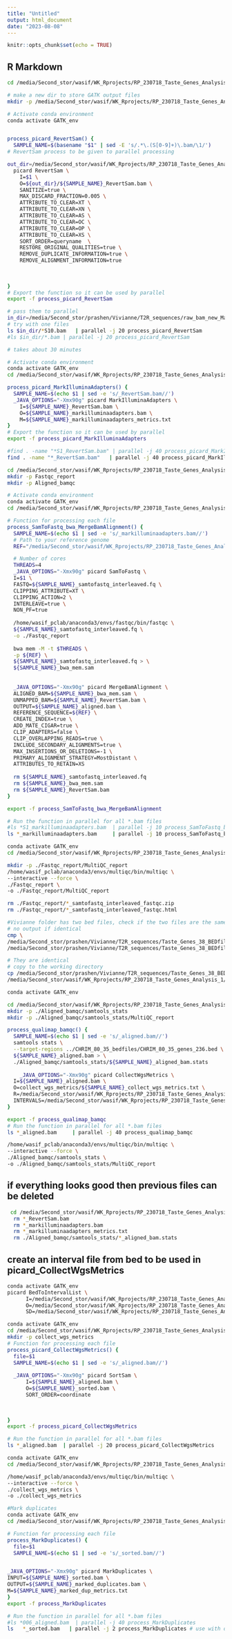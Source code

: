 ```yaml
---
title: "Untitled"
output: html_document
date: "2023-08-08"
---
```


```r
knitr::opts_chunk$set(echo = TRUE)
```

## R Markdown
```bash
cd /media/Second_stor/wasif/WK_Rprojects/RP_230718_Taste_Genes_Analysis_1/CHRIM_80_Analysis/CHRIM_80_genes_35

# make a new dir to store GATK output files
mkdir -p /media/Second_stor/wasif/WK_Rprojects/RP_230718_Taste_Genes_Analysis_1/CHRIM_80_Analysis/CHRIM_80_genes_35/CHRIM_80_35_GATK

# Activate conda environment
conda activate GATK_env


process_picard_RevertSam() {
  SAMPLE_NAME=$(basename "$1" | sed -E 's/.*\.(S[0-9]+)\.bam/\1/')
# RevertSam process to be given to parallel processing

out_dir=/media/Second_stor/wasif/WK_Rprojects/RP_230718_Taste_Genes_Analysis_1/CHRIM_80_Analysis/CHRIM_80_genes_35/CHRIM_80_35_GATK
  picard RevertSam \
    I=$1 \
    O=${out_dir}/${SAMPLE_NAME}_RevertSam.bam \
    SANITIZE=true \
    MAX_DISCARD_FRACTION=0.005 \
    ATTRIBUTE_TO_CLEAR=XT \
    ATTRIBUTE_TO_CLEAR=XN \
    ATTRIBUTE_TO_CLEAR=AS \
    ATTRIBUTE_TO_CLEAR=OC \
    ATTRIBUTE_TO_CLEAR=OP \
    ATTRIBUTE_TO_CLEAR=XS \
    SORT_ORDER=queryname  \
    RESTORE_ORIGINAL_QUALITIES=true \
    REMOVE_DUPLICATE_INFORMATION=true \
    REMOVE_ALIGNMENT_INFORMATION=true
    
  
  
}
# Export the function so it can be used by parallel
export -f process_picard_RevertSam

# pass them to parallel
in_dir=/media/Second_stor/prashen/Vivianne/T2R_sequences/raw_bam_new_May_2019
# try with one files
ls $in_dir/*S10.bam   | parallel -j 20 process_picard_RevertSam
#ls $in_dir/*.bam | parallel -j 20 process_picard_RevertSam

# takes about 30 minutes
```


```bash
# Activate conda environment
conda activate GATK_env
cd /media/Second_stor/wasif/WK_Rprojects/RP_230718_Taste_Genes_Analysis_1/CHRIM_80_Analysis/CHRIM_80_genes_35/CHRIM_80_35_GATK

process_picard_MarkIlluminaAdapters() {
  SAMPLE_NAME=$(echo $1 | sed -e 's/_RevertSam.bam//')
  _JAVA_OPTIONS="-Xmx90g" picard MarkIlluminaAdapters \
    I=${SAMPLE_NAME}_RevertSam.bam \
    O=${SAMPLE_NAME}_markilluminaadapters.bam \
    M=${SAMPLE_NAME}_markilluminaadapters_metrics.txt
}
# Export the function so it can be used by parallel
export -f process_picard_MarkIlluminaAdapters

#find . -name "*S1_RevertSam.bam" | parallel -j 40 process_picard_MarkIlluminaAdapters # for one file
find . -name "*_RevertSam.bam"   | parallel -j 40 process_picard_MarkIlluminaAdapters
```


```bash
cd /media/Second_stor/wasif/WK_Rprojects/RP_230718_Taste_Genes_Analysis_1/CHRIM_80_Analysis/CHRIM_80_genes_35/CHRIM_80_35_GATK
mkdir -p Fastqc_report
mkdir -p Aligned_bamqc
```


```bash
# Activate conda environment
conda activate GATK_env
cd /media/Second_stor/wasif/WK_Rprojects/RP_230718_Taste_Genes_Analysis_1/CHRIM_80_Analysis/CHRIM_80_genes_35/CHRIM_80_35_GATK

# Function for processing each file
process_SamToFastq_bwa_MergeBamAlignment() {
  SAMPLE_NAME=$(echo $1 | sed -e 's/_markilluminaadapters.bam//')
  # Path to your reference genome
  REF="/media/Second_stor/wasif/WK_Rprojects/RP_230718_Taste_Genes_Analysis_1/References_Seqs/GCA_000001405.15_GRCh38/GCA_000001405.15_GRCh38_full_analysis_set.fna"

  # Number of cores
  THREADS=4
  _JAVA_OPTIONS="-Xmx90g" picard SamToFastq \
  I=$1 \
  FASTQ=${SAMPLE_NAME}_samtofastq_interleaved.fq \
  CLIPPING_ATTRIBUTE=XT \
  CLIPPING_ACTION=2 \
  INTERLEAVE=true \
  NON_PF=true
  
  /home/wasif_pclab/anaconda3/envs/fastqc/bin/fastqc \
  ${SAMPLE_NAME}_samtofastq_interleaved.fq \
  -o ./Fastqc_report
  
  bwa mem -M -t $THREADS \
  -p ${REF} \
  ${SAMPLE_NAME}_samtofastq_interleaved.fq > \
  ${SAMPLE_NAME}_bwa_mem.sam
  
  
  _JAVA_OPTIONS="-Xmx90g" picard MergeBamAlignment \
  ALIGNED_BAM=${SAMPLE_NAME}_bwa_mem.sam \
  UNMAPPED_BAM=${SAMPLE_NAME}_RevertSam.bam \
  OUTPUT=${SAMPLE_NAME}_aligned.bam \
  REFERENCE_SEQUENCE=${REF} \
  CREATE_INDEX=true \
  ADD_MATE_CIGAR=true \
  CLIP_ADAPTERS=false \
  CLIP_OVERLAPPING_READS=true \
  INCLUDE_SECONDARY_ALIGNMENTS=true \
  MAX_INSERTIONS_OR_DELETIONS=-1 \
  PRIMARY_ALIGNMENT_STRATEGY=MostDistant \
  ATTRIBUTES_TO_RETAIN=XS
  
  rm ${SAMPLE_NAME}_samtofastq_interleaved.fq
  rm ${SAMPLE_NAME}_bwa_mem.sam
  rm ${SAMPLE_NAME}_RevertSam.bam
}

export -f process_SamToFastq_bwa_MergeBamAlignment

# Run the function in parallel for all *.bam files
#ls *S1_markilluminaadapters.bam  | parallel -j 10 process_SamToFastq_bwa_MergeBamAlignment
ls *_markilluminaadapters.bam     | parallel -j 10 process_SamToFastq_bwa_MergeBamAlignment
```


```bash
conda activate GATK_env
cd /media/Second_stor/wasif/WK_Rprojects/RP_230718_Taste_Genes_Analysis_1/CHRIM_80_Analysis/CHRIM_80_genes_35/CHRIM_80_35_GATK

mkdir -p ./Fastqc_report/MultiQC_report
/home/wasif_pclab/anaconda3/envs/multiqc/bin/multiqc \
--interactive --force \
./Fastqc_report \
-o ./Fastqc_report/MultiQC_report
```


```bash
rm ./Fastqc_report/*_samtofastq_interleaved_fastqc.zip
rm ./Fastqc_report/*_samtofastq_interleaved_fastqc.html
```


```bash
#Vivianne folder has two bed files, check if the two files are the same or not
# no output if identical
cmp \
/media/Second_stor/prashen/Vivianne/T2R_sequences/Taste_Genes_38_BEDfile_newanalysis.bed \
/media/Second_stor/prashen/Vivianne/T2R_sequences/Taste_Genes_38_BEDfile.bed

# They are identical
# copy to the working directory
cp /media/Second_stor/prashen/Vivianne/T2R_sequences/Taste_Genes_38_BEDfile.bed \
/media/Second_stor/wasif/WK_Rprojects/RP_230718_Taste_Genes_Analysis_1/CHRIM_80_Analysis/CHRIM_80_genes_35/CHRIM_80_35_bedfiles/CHRIM_80_35_genes_236.bed
```


```bash

conda activate GATK_env

cd /media/Second_stor/wasif/WK_Rprojects/RP_230718_Taste_Genes_Analysis_1/CHRIM_80_Analysis/CHRIM_80_genes_35/CHRIM_80_35_GATK
mkdir -p ./Aligned_bamqc/samtools_stats
mkdir -p ./Aligned_bamqc/samtools_stats/MultiQC_report

process_qualimap_bamqc() {
  SAMPLE_NAME=$(echo $1 | sed -e 's/_aligned.bam//')
  samtools stats \
  --target-regions ../CHRIM_80_35_bedfiles/CHRIM_80_35_genes_236.bed \
  ${SAMPLE_NAME}_aligned.bam > \
  ./Aligned_bamqc/samtools_stats/${SAMPLE_NAME}_aligned_bam.stats
  
    _JAVA_OPTIONS="-Xmx90g" picard CollectWgsMetrics \
  I=${SAMPLE_NAME}_aligned.bam \
  O=collect_wgs_metrics/${SAMPLE_NAME}_collect_wgs_metrics.txt \
  R=/media/Second_stor/wasif/WK_Rprojects/RP_230718_Taste_Genes_Analysis_1/References_Seqs/GCA_000001405.15_GRCh38/GCA_000001405.15_GRCh38_full_analysis_set.fna \
  INTERVALS=/media/Second_stor/wasif/WK_Rprojects/RP_230718_Taste_Genes_Analysis_1/CHRIM_80_Analysis/CHRIM_80_genes_35/CHRIM_80_35_bedfiles/CHRIM_80_35_genes_236_bed.interval_list
}

export -f process_qualimap_bamqc
# Run the function in parallel for all *.bam files
ls *_aligned.bam     | parallel -j 40 process_qualimap_bamqc

/home/wasif_pclab/anaconda3/envs/multiqc/bin/multiqc \
--interactive --force \
./Aligned_bamqc/samtools_stats \
-o ./Aligned_bamqc/samtools_stats/MultiQC_report
```

## if everything looks good then previous files can be deleted
```bash
 cd /media/Second_stor/wasif/WK_Rprojects/RP_230718_Taste_Genes_Analysis_1/CHRIM_80_Analysis/CHRIM_80_genes_35/CHRIM_80_35_GATK
  rm *_RevertSam.bam
  rm *_markilluminaadapters.bam
  rm *_markilluminaadapters_metrics.txt
  rm ./Aligned_bamqc/samtools_stats/*_aligned_bam.stats
```


## create an interval file from bed to be used in picard_CollectWgsMetrics

```bash
conda activate GATK_env
picard BedToIntervalList \
      I=/media/Second_stor/wasif/WK_Rprojects/RP_230718_Taste_Genes_Analysis_1/CHRIM_80_Analysis/CHRIM_80_genes_35/CHRIM_80_35_bedfiles/CHRIM_80_35_genes_236.bed \
      O=/media/Second_stor/wasif/WK_Rprojects/RP_230718_Taste_Genes_Analysis_1/CHRIM_80_Analysis/CHRIM_80_genes_35/CHRIM_80_35_bedfiles/CHRIM_80_35_genes_236_bed.interval_list \
      SD=/media/Second_stor/wasif/WK_Rprojects/RP_230718_Taste_Genes_Analysis_1/References_Seqs/GCA_000001405.15_GRCh38/GCA_000001405.15_GRCh38_full_analysis_set.dict
```


```bash
conda activate GATK_env
cd /media/Second_stor/wasif/WK_Rprojects/RP_230718_Taste_Genes_Analysis_1/CHRIM_80_Analysis/CHRIM_80_genes_35/CHRIM_80_35_GATK
mkdir -p collect_wgs_metrics
# Function for processing each file
process_picard_CollectWgsMetrics() {
  file=$1
  SAMPLE_NAME=$(echo $1 | sed -e 's/_aligned.bam//')
  
  _JAVA_OPTIONS="-Xmx90g" picard SortSam \
      I=${SAMPLE_NAME}_aligned.bam \
      O=${SAMPLE_NAME}_sorted.bam \
      SORT_ORDER=coordinate
   
      

}
export -f process_picard_CollectWgsMetrics

# Run the function in parallel for all *.bam files
ls *_aligned.bam  | parallel -j 20 process_picard_CollectWgsMetrics
```


```bash
conda activate GATK_env
cd /media/Second_stor/wasif/WK_Rprojects/RP_230718_Taste_Genes_Analysis_1/CHRIM_80_Analysis/CHRIM_80_genes_35/CHRIM_80_35_GATK

/home/wasif_pclab/anaconda3/envs/multiqc/bin/multiqc \
--interactive --force \
./collect_wgs_metrics \
-o ./collect_wgs_metrics
```



```bash
#Mark duplicates
conda activate GATK_env
cd /media/Second_stor/wasif/WK_Rprojects/RP_230718_Taste_Genes_Analysis_1/CHRIM_80_Analysis/CHRIM_80_genes_35/CHRIM_80_35_GATK

# Function for processing each file
process_MarkDuplicates() {
  file=$1
  SAMPLE_NAME=$(echo $1 | sed -e 's/_sorted.bam//')


_JAVA_OPTIONS="-Xmx90g" picard MarkDuplicates \
INPUT=${SAMPLE_NAME}_sorted.bam \
OUTPUT=${SAMPLE_NAME}_marked_duplicates.bam \
M=${SAMPLE_NAME}_marked_dup_metrics.txt
}
export -f process_MarkDuplicates

# Run the function in parallel for all *.bam files
#ls *006_aligned.bam  | parallel -j 40 process_MarkDuplicates
ls   *_sorted.bam   | parallel -j 2 process_MarkDuplicates # use with one thread only this uses about 35 cores and 25gb of RAM when peaked
```




```bash
```


```bash
```


